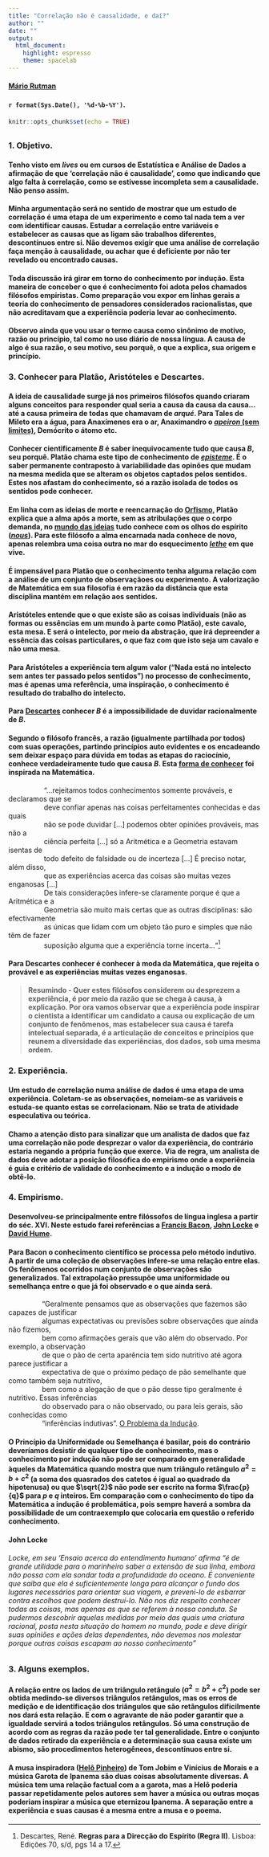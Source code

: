 ---
title: "Correlação não é causalidade, e daí?"
author: ""
date: ""
output: 
  html_document:
    highlight: espresso
    theme: spacelab
---
#### [Mário Rutman](http://lattes.cnpq.br/4148568651932363)
#### `r format(Sys.Date(), '%d-%b-%Y')`. 

```{r setup, include=FALSE}

knitr::opts_chunk$set(echo = TRUE)
```
## {.tabset .tabset-pills}
### __1. Objetivo.__

#### Tenho visto em _lives_ ou em cursos de Estatística e Análise de Dados a afirmação de que 'correlação não é causalidade', como que indicando que algo falta à correlação, como se estivesse incompleta sem a causalidade. Não penso assim.

#### Minha argumentação será no sentido de mostrar que um estudo de correlação é uma etapa de um experimento e como tal nada tem a ver com identificar causas. Estudar a correlação entre variáveis e estabelecer as causas que as ligam são trabalhos diferentes, descontínuos entre si. Não devemos exigir que uma análise de correlação faça menção à causalidade, ou achar que é deficiente por não ter revelado ou encontrado causas.

#### Toda discussão irá girar em torno do conhecimento por indução. Esta maneira de conceber o que é conhecimento foi adota pelos chamados filósofos empiristas. Como preparação vou expor em linhas gerais a teoria do conhecimento de pensadores considerados racionalistas, que não acreditavam que a experiência poderia levar ao conhecimento. 

#### Observo ainda que vou usar o termo __causa__ como sinônimo de motivo, razão ou princípio, tal como no uso diário de nossa língua. A causa de algo é sua razão, o seu motivo, seu porquê, o que a explica, sua origem e princípio.

### __3. Conhecer para Platão, Aristóteles e Descartes.__

#### A ideia de causalidade surge já nos primeiros filósofos quando criaram alguns conceitos para responder qual seria a causa da causa da causa... até a causa primeira de todas que chamavam de _arqué_. Para Tales de Mileto era a água, para Anaxímenes era o ar, Anaximandro o [_apeiron_ (sem limites)](https://pt.wikipedia.org/wiki/Anaximandro#A_cosmologia_de_Anaximandro), Demócrito o átomo etc.

#### Conhecer cientificamente __$B$__ é saber inequivocamente tudo que causa __$B$__, seu porquê. Platão chama este tipo de conhecimento de [_episteme_](https://pt.wikipedia.org/wiki/Epistemologia). É o saber permanente contraposto à variabilidade das opinões que mudam na mesma medida que se alteram os objetos captados pelos sentidos. Estes nos afastam do conhecimento, só a razão isolada de todos os sentidos pode conhecer. 

#### Em linha com as ideias de morte e reencarnação do [Orfismo](https://pt.wikipedia.org/wiki/Orfismo_(culto)#Vida_ap%C3%B3s_a_morte), Platão explica que a alma após a morte, sem as atribulações que o corpo demanda, no [mundo das ideias](https://pt.wikipedia.org/wiki/Teoria_das_ideias)  tudo conhece com os olhos do espírito ([_nous_](https://pt.wikipedia.org/wiki/Nous)). Para este filósofo a alma encarnada nada conhece de novo, apenas relembra uma coisa outra no mar do esquecimento [_lethe_](https://en.wikipedia.org/wiki/Lethe) em que vive. 

#### É impensável para Platão que o conhecimento tenha alguma relação com a análise de um conjunto de observaçãoes ou experimento. A valorização de Matemática em sua filosofia é em razão da distância que esta disciplina mantém em relação aos sentidos.

#### Aristóteles entende que o que existe são as coisas individuais (não as formas ou essências em um mundo à parte como Platão), este cavalo, esta mesa.  E será o intelecto, por meio da abstração, que irá depreender a essência das coisas particulares, o que faz com que isto seja um cavalo e não uma mesa.

#### Para Aristóteles a experiência tem algum valor ("Nada está no intelecto sem antes ter passado pelos sentidos") no processo de conhecimento, mas é apenas uma referência, uma inspiração, o conhecimento é resultado do trabalho do intelecto. 

#### Para [Descartes](https://pt.wikipedia.org/wiki/Ren%C3%A9_Descartes) conhecer __$B$__ é a impossibilidade de duvidar __racionalmente__ de __$B$__. 

#### Segundo o filósofo francês, a razão (igualmente partilhada por todos) com suas operações, partindo princípios auto evidentes e os encadeando sem deixar espaço para dúvida em todas as etapas do raciocínio, conhece verdadeiramente tudo que causa __$B$__. Esta [forma de conhecer](https://pt.wikipedia.org/wiki/Discurso_sobre_o_M%C3%A9todo#Os_quatro_preceitos) foi inspirada na Matemática. 

|                   "...rejeitamos todos conhecimentos somente prováveis, e declaramos que se 
|                   deve confiar apenas nas coisas perfeitamentes conhecidas e das quais 
|                   não se pode duvidar [...] podemos obter opiniões prováveis, mas não a 
|                   ciência perfeita [...] só a Aritmética e a Geometria estavam isentas de 
|                   todo defeito de falsidade ou de incerteza [...] É preciso notar, além disso,
|                   que as experiências acerca das coisas são muitas vezes enganosas [...] 
|                   De tais considerações infere-se claramente porque é que a Aritmética e a 
|                   Geometria são muito mais certas que as outras disciplinas: são efectivamente
|                   as únicas que lidam com um objeto tão puro e simples que não têm de fazer 
|                   suposição alguma que a experiência torne incerta..."[^1]
[^1]: Descartes, René. __Regras para a Direcção do Espírito (Regra II)__. Lisboa: Edições 70, s/d, pgs 14 a 17.

#### Para Descartes conhecer é conhecer à moda da Matemática, que rejeita o provável e as experiências muitas vezes enganosas.  


>#### __Resumindo__ - Quer estes filósofos considerem ou desprezem a experiência, é por meio da razão que se chega à causa, à explicação. Por ora vamos observar que a experiência pode inspirar o cientista a identificar um candidato a causa ou explicação de um conjunto de fenômenos, mas estabelecer sua causa é tarefa intelectual separada, é a articulação de conceitos e princípios que reunem a diversidade das experiências, dos dados, sob uma mesma ordem.

### __2. Experiência.__

#### Um estudo de correlação numa análise de dados é uma etapa de uma experiência. Coletam-se as observações, nomeiam-se as variáveis e estuda-se __quanto__ estas se correlacionam. Não se trata de atividade especulativa ou teórica.

#### Chamo a atenção disto para sinalizar que um analista de dados que faz uma correlação não pode desprezar o valor da experiência, do contrário estaria negando a própria função que exerce. Via de regra, um analista de dados deve adotar a posição filosófica do empirismo onde a experiência é guia e critério de validade do conhecimento e a __indução__ o modo de obtê-lo.


### __4. Empirismo.__

#### Desenvolveu-se principalmente entre filóssofos de língua inglesa a partir do séc. XVI. Neste estudo farei referências a [Francis Bacon](https://en.wikipedia.org/wiki/Francis_Bacon), [John Locke](https://en.wikipedia.org/wiki/John_Locke) e [David Hume](https://en.wikipedia.org/wiki/David_Hume). 

#### Para Bacon o conhecimento científico se processa pelo método indutivo. A partir de uma coleção de observações infere-se uma relação entre elas. Os fenômenos ocorridos num conjunto de observações são generalizados. Tal extrapolação pressupõe uma uniformidade ou semelhança entre o que já foi observado e o que ainda será.

|                  "Geralmente pensamos que as observações que fazemos são capazes de justificar
|                  algumas expectativas ou previsões sobre observações que ainda não fizemos,
|                  bem como afirmações gerais que vão além do observado. Por exemplo, a observação
|                  de que o pão de certa aparência tem sido nutritivo até agora parece justificar a
|                  expectativa de que o próximo pedaço de pão semelhante que como também seja nutritivo,
|                  bem como a alegação de que o pão desse tipo geralmente é nutritivo. Essas inferências
|                  do observado para o não observado, ou para leis gerais, são conhecidas como
|                  “inferências indutivas”. [O Problema da Indução](https://plato.stanford.edu/entries/induction-problem/#HumeProb).

#### O Princípio da Uniformidade ou Semelhança é basilar, pois do contrário deveríamos desistir de qualquer tipo de conhecimento, mas o conhecimento por indução não pode ser comparado em generalidade àqueles da Matemática quando mostra que num triângulo retângulo $a^2 = b + c^2$ (a soma dos quasrados dos catetos é igual ao quadrado da hipotenusa)  ou que $\sqrt{2}$ não pode ser escrito na forma $\frac{p}{q}$ para $p$ e $q$ inteiros. Em comparação com o conhecimento do tipo da Matemática a indução é problemática, pois sempre haverá a sombra da possibilidade de um contraexemplo que colocaria em questão o referido conhecimento.

#### 

#### John Locke 






###### Locke, em seu 'Ensaio acerca do entendimento humano' afirma “é de grande utilidade para o marinheiro saber a extensão de sua linha, embora não possa com ela sondar toda a profundidade do oceano. É conveniente que saiba que ela é suficientemente longa para alcançar o fundo dos lugares necessários para orientar sua viagem, e preveni-lo de esbarrar contra escolhos que podem destruí-lo. Não nos diz respeito conhecer todas as coisas, mas apenas as que se referem à nossa conduta. Se pudermos descobrir aquelas medidas por meio das quais uma criatura racional, posta nesta situação do homem no mundo, pode e deve dirigir suas opiniões e ações delas dependentes, não devemos nos molestar porque outras coisas escapam ao nosso conhecimento” 


### __3. Alguns exemplos.__

#### A relação entre os lados de um triângulo retângulo ($a^2 = b^2 + c^2$) pode ser obtida medindo-se diversos triângulos retângulos, mas os erros de medição e de identificação dos triângulos que são retângulos dificilmente nos dará esta relação. E com o agravante de não poder garantir que a igualdade servirá a todos triângulos retângulos. Só uma construção de acordo com as regras da razão pode ter tal generalidade. Entre o conjunto de dados retirado da experiência e a determinação sua causa existe um abismo, são procedimentos heterogêneos, descontínuos entre si.

#### A musa inspiradora ([Helô Pinheiro](https://pt.wikipedia.org/wiki/Hel%C3%B4_Pinheiro)) de Tom Jobim e Vinícius de Morais e a música Garota de Ipanema são duas coisas absolutamente diversas. A música tem uma relação factual com a a garota, mas a Helô poderia passar repetidamente pelos autores sem haver a música ou outras moças poderiam inspirar a música que eternizou Ipanema. A separação entre a experiência e suas causas é a mesma entre a musa e o poema.

#### 


